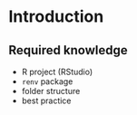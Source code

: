 # Introduction

## Required knowledge

+ R project (RStudio)
+ `renv` package
+ folder structure
+ best practice


